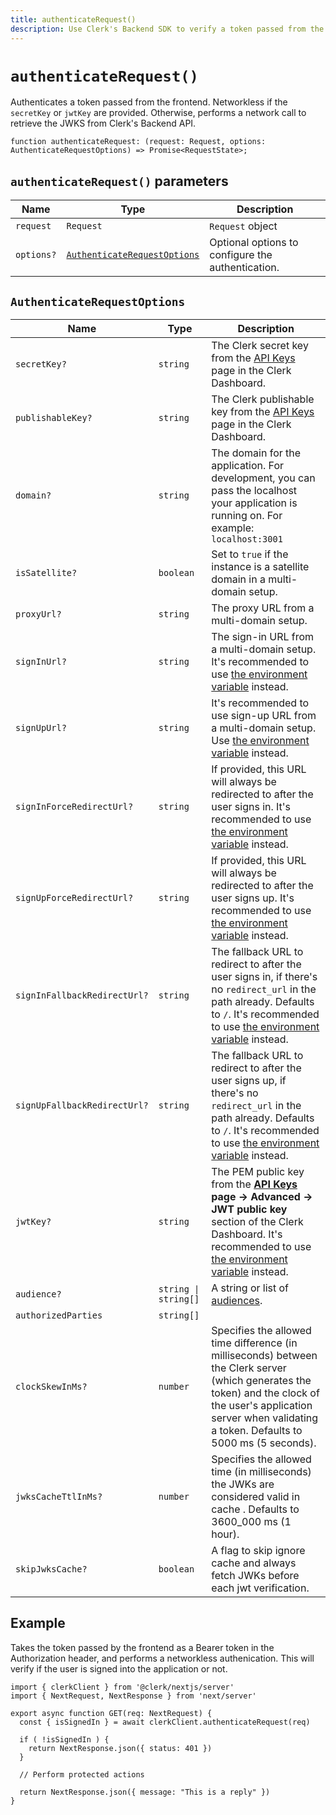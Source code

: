 ```yaml
---
title: authenticateRequest()
description: Use Clerk's Backend SDK to verify a token passed from the frontend.
---
```


# `authenticateRequest()`

Authenticates a token passed from the frontend. Networkless if the `secretKey` or `jwtKey` are provided. Otherwise, performs a network call to retrieve the JWKS from Clerk's Backend API.

```tsx
function authenticateRequest: (request: Request, options: AuthenticateRequestOptions) => Promise<RequestState>;
```

## `authenticateRequest()` parameters

| Name | Type | Description |
| --- | --- | --- |
| `request` | `Request` | `Request` object |
| `options?` | [`AuthenticateRequestOptions`](#authenticate-request-options) | Optional options to configure the authentication. |

## `AuthenticateRequestOptions`

| Name | Type | Description |
| --- | --- | --- |
| `secretKey?` | `string` | The Clerk secret key from the [API Keys](https://dashboard.clerk.com/last-active?path=api-keys) page in the Clerk Dashboard.  |
| `publishableKey?` | `string` | The Clerk publishable key from the [API Keys](https://dashboard.clerk.com/last-active?path=api-keys) page in the Clerk Dashboard. |
| `domain?` | `string` | The domain for the application. For development, you can pass the localhost your application is running on. For example: `localhost:3001` |
| `isSatellite?` | `boolean` | Set to `true` if the instance is a satellite domain in a multi-domain setup. |
| `proxyUrl?` | `string` | The proxy URL from a multi-domain setup. |
| `signInUrl?` | `string` | The sign-in URL from a multi-domain setup. It's recommended to use [the environment variable](/docs/deployments/clerk-environment-variables#sign-in-and-sign-up-redirects) instead. |
| `signUpUrl?` | `string` | It's recommended to use sign-up URL from a multi-domain setup. Use [the environment variable](/docs/deployments/clerk-environment-variables#sign-in-and-sign-up-redirects) instead. |
| `signInForceRedirectUrl?`         | `string`                                                                              | If provided, this URL will always be redirected to after the user signs in. It's recommended to use [the environment variable](/docs/deployments/clerk-environment-variables#sign-in-and-sign-up-redirects) instead.                                                                                                                                                                            |
| `signUpForceRedirectUrl?`         | `string`                                                                              | If provided, this URL will always be redirected to after the user signs up. It's recommended to use [the environment variable](/docs/deployments/clerk-environment-variables#sign-in-and-sign-up-redirects) instead.                                                                                                                                                                            |
| `signInFallbackRedirectUrl?`         | `string`                                                                              | The fallback URL to redirect to after the user signs in, if there's no `redirect_url` in the path already. Defaults to `/`. It's recommended to use [the environment variable](/docs/deployments/clerk-environment-variables#sign-in-and-sign-up-redirects) instead.                                                                                                                                                                            |
| `signUpFallbackRedirectUrl?`         | `string`                                                                              | The fallback URL to redirect to after the user signs up, if there's no `redirect_url` in the path already. Defaults to `/`. It's recommended to use [the environment variable](/docs/deployments/clerk-environment-variables#sign-in-and-sign-up-redirects) instead.                                                                                                                                                                            |
| `jwtKey?` | `string` | The PEM public key from the **[API Keys](https://dashboard.clerk.com/last-active?path=api-keys) page -> Advanced -> JWT public key** section of the Clerk Dashboard. It's recommended to use [the environment variable](/docs/deployments/clerk-environment-variables) instead. |
| `audience?` | `string \| string[]` | A string or list of [audiences](https://datatracker.ietf.org/doc/html/rfc7519#section-4.1.3). |
| `authorizedParties`| `string[]` | | A list of authorized parties. For example, `['http://localhost:4003', 'https://clerk.com']` |
| `clockSkewInMs?` | `number` | Specifies the allowed time difference (in milliseconds) between the Clerk server (which generates the token) and the clock of the user's application server when validating a token. Defaults to 5000 ms (5 seconds).|
| `jwksCacheTtlInMs?` | `number` | Specifies the allowed time (in milliseconds) the JWKs are considered valid in cache . Defaults to 3600_000 ms (1 hour).|
| `skipJwksCache?` | `boolean` | A flag to skip ignore cache and always fetch JWKs before each jwt verification.|

## Example

Takes the token passed by the frontend as a Bearer token in the Authorization header, and performs a networkless authenication. This will verify if the user is signed into the application or not.

```tsx
import { clerkClient } from '@clerk/nextjs/server'
import { NextRequest, NextResponse } from 'next/server'

export async function GET(req: NextRequest) {
  const { isSignedIn } = await clerkClient.authenticateRequest(req)

  if ( !isSignedIn ) {
    return NextResponse.json({ status: 401 })
  }

  // Perform protected actions

  return NextResponse.json({ message: "This is a reply" })
}
```
